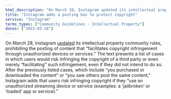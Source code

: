 ```yaml
---
html_description: "On March 28, Instagram updated its intellectual property community rules, prohibiting the posting of content that \"facilitates copyright infringement through unauthorized devices or services.\""
title: "Instagram adds a posting ban to protect copyright"
service: "Instagram"
terms_types: ["Community Guidelines - Intellectual Property"]
dates: ["2022-03-28"]
---
```


On March 28, Instagram [updated](https://github.com/OpenTermsArchive/france-elections-versions/commit/1be4b836e3012344558b60d8f9f871bc42cfa4ca?short_path=c108c01#diff-c108c013f0b8769389f20259465cb81324e805f4334bcda6931344e16f999441) its intellectual property community rules, prohibiting the posting of content that “facilitates copyright infringement through unauthorized devices or services.” The text presents a list of cases in which users would risk infringing the copyright of a third party or even merely “facilitating” such infringement, even if they did not intend to do so. After the previously listed cases, which include “you purchased or downloaded the content” or “you saw others post the same content,” Instagram adds that users risk infringing copyright if they “use an unauthorized streaming device or service (examples: a ‘jailbroken’ or ‘loaded’ app or service).”
